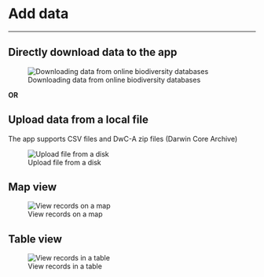 # Add data

***

## Directly download data to the app

![Downloading data from online biodiversity databases ](img/bdclean_downlad_data.png "bdclean-download-data")

**OR**

## Upload data from a local file

The app supports CSV files and DwC-A zip files (Darwin Core Archive)

![Upload file from a disk](img/bdclean_upload_data.png "bdclean-upload-data")

## Map view

![View records on a map](img/bdclean_add_data_map.png "bdclean-map-view")


## Table view

![View records in a table](img/bdclean_add_data_table.png "bdclean-table-view")

